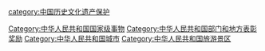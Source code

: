 {{Catmore}}

[[Category:中华人民共和国国家级事物|Category:中华人民共和国国家级事物]]
[[Category:中华人民共和国部门和地方表彰奖励|Category:中华人民共和国部门和地方表彰奖励]]
[[Category:中华人民共和国城市|Category:中华人民共和国城市]]
[[category:中国历史文化遗产保护|category:中国历史文化遗产保护]]
[[Category:中华人民共和国旅游景区|Category:中华人民共和国旅游景区]]